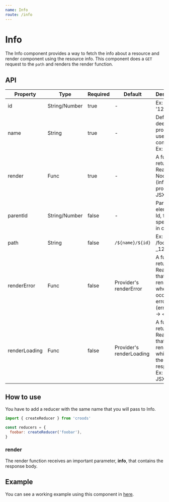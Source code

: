 ```yaml
---
name: Info
route: /info
---
```


# Info

The Info component provides a way to fetch the info about a resource and render component using the resource info.
This component does a `GET` request to the `path` and renders the render function.

## API

|Property|Type|Required|Default|Description|
|--- |--- |--- |--- |--- |
|id|String/Number|true|-|Ex: 1234 or '1234'|
|name|String|true|-|Defines the deep properties used in the component. Ex: foo.bar|
|render|Func|true|-|A function returning a React Node. Ex: (info = {}, props) -> < JSX />|
|parentId|String/Number|false|-|Parent element's Id, for more specificity in changes.|
|path|String|false|`/${name}/${id}`|Ex: /foo/bar-_12?&=|
|renderError|Func|false|Provider's renderError|A function returning a React Node that will render when occurs an error. Ex: (error = {}) -> < JSX />|
|renderLoading|Func|false|Provider's renderLoading|A function returning a React Node that will be rendered while wait the server response. Ex: () -> < JSX />|



## How to use

You have to add a reducer with the same name that you will pass to Info.

```javascript
import { createReducer } from 'croods'

const reducers = {
  foobar: createReducer('foobar'),
}
```

### render

The render function receives an important parameter, **info**, that contains the response body.

## Example

You can see a working example using this component in [here](https://github.com/SeasonedSoftware/croods/blob/master/example/src/colors/Info.js).
